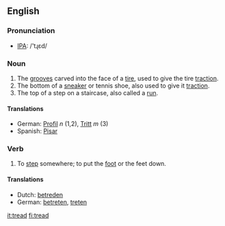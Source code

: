 ==English==
=== Pronunciation ===
*[[w:IPA|IPA]]: /'tɻεd/

=== Noun ===
{{en-noun|tread|treads}}
# The [[grooves]] carved into the face of a [[tire]], used to give the tire [[traction]].
# The bottom of a [[sneaker]] or tennis shoe, also used to give it [[traction]].
# The top of a step on a staircase, also called a [[run]].
====Translations====
*German: [[Profil]] ''n'' (1,2), [[Tritt]] ''m'' (3)
*Spanish: [[Pisar]]

=== Verb ===
{{irregverb|'''to tread'''|'''[[treads]]'''|'''[[trod]]'''|'''[[trodden]]'''|'''[[treading]]'''}}

#To [[step]] somewhere; to put the [[foot]] or the feet down.

==== Translations ====
*Dutch: [[betreden]]
*German: [[betreten]], [[treten]]

[[it:tread]]
[[fi:tread]]